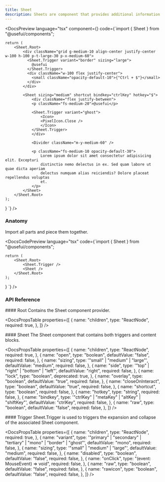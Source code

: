 ```yaml
---
title: Sheet
description: Sheets are component that provides additional information in a top layer.
---
```


<DocsSection>

<DocsPreview
  language="tsx"
  component={<SheetTemplate />}
  code={`import { Sheet } from "@usefui/components";

    return (
        <Sheet.Root>
            <div className="grid g-medium-10 align-center justify-center w-100 h-100 p-t-large-30 p-x-medium-60">
              <Sheet.Trigger variant="border" sizing="large">
                @usefui
              </Sheet.Trigger>
              <div className="w-100 flex justify-center">
                <small className="opacity-default-10">{"Ctrl + $"}</small>
              </div>
            </div>

            <Sheet sizing="medium" shortcut bindkey="ctrlKey" hotkey="$">
                <div className="flex justify-between">
                <p className="fs-medium-20">@usefui</p>

                <Sheet.Trigger variant="ghost">
                    <Icon>
                    <PixelIcon.Close />
                    </Icon>
                </Sheet.Trigger>
                </div>

                <Divider className="m-y-medium-60" />

                <p className="fs-medium-10 opacity-default-30">
                    Lorem ipsum dolor sit amet consectetur adipisicing elit. Excepturi
                    distinctio nemo delectus in ex. Sed quam labore ut quae dicta aperiam
                    delectus numquam alias reiciendis? Dolore placeat repellendus voluptas
                    et.
                </p>
            </Sheet>
        </Sheet.Root>
    );

}
`}
/>

</DocsSection>

<DocsSection>

### Anatomy

<DocsTextBlock className="m-b-medium-60">
  Import all parts and piece them together.
</DocsTextBlock>

<DocsCodePreview
  language="tsx"
  code={`import { Sheet } from "@usefui/components";

    return (
        <Sheet.Root>
            <Sheet.Trigger />
            <Sheet />
        </Sheet.Root>
    );
}
`} />

</DocsSection>

### API Reference

<DocsSection className="m-y-large-10">
#### Root

<DocsTextBlock className="m-b-medium-60">
  Contains the Sheet component provider.
</DocsTextBlock>

<DocsPropsTable
  properties={[
    {
      name: "children",
      type: "ReactNode",
      required: true,
    },
  ]}
/>
</DocsSection>

<DocsSection className="m-y-large-10">
#### Sheet

<DocsTextBlock className="m-b-medium-60">
  The Sheet component that contains both triggers and content blocks.
</DocsTextBlock>

<DocsPropsTable
  properties={[
  {
      name: "children",
      type: "ReactNode",
      required: true,
    },
    {
      name: "open",
      type: "boolean",
      defaultValue: "false",
      required: false,
    },
    {
      name: "sizing",
      type: '"small" | "medium" | "large"',
      defaultValue: "medium",
      required: false,
    },
    {
      name: "side",
      type: '"top" | "right" | "bottom" | "left"',
      defaultValue: "right",
      required: false,
    },
    {
      name: "lock",
      type: "boolean",
      deprecated: true,
    },
    {
      name: "overlay",
      type: "boolean",
      defaultValue: "true",
      required: false,
    },
    {
      name: "closeOnInteract",
      type: "boolean",
      defaultValue: "true",
      required: false,
    },
    {
      name: "shortcut",
      type: "boolean",
      required: false,
    },
    {
      name: "hotkey",
      type: "string",
      required: false,
    },
    {
      name: "bindkey",
      type: '"ctrlKey" | "metaKey" | "altKey" | "shiftKey"',
      defaultValue: "ctrlKey",
      required: false,
    },
    {
      name: "raw",
      type: "boolean",
      defaultValue: "false",
      required: false,
    },
  ]}
/>
</DocsSection>

<DocsSection className="m-y-large-10">
#### Trigger

<DocsTextBlock className="m-b-medium-60">
  Sheet.Trigger is used to triggers the expansion and collapse of the associated
  Sheet component.
</DocsTextBlock>

<DocsPropsTable
  properties={[
    {
      name: "children",
      type: "ReactNode",
      required: true,
    },
    {
      name: "variant",
      type: '"primary" | "secondary" | "tertiary" | "mono" | "border" | "ghost"',
      defaultValue: "mono",
      required: false,
    },
    {
      name: "sizing",
      type: '"small" | "medium" | "large"',
      defaultValue: "medium",
      required: false,
    },
    {
      name: "disabled",
      type: "boolean",
      defaultValue: "false",
      required: false,
    },
    {
      name: "onClick",
      type: "(event: MouseEvent<HTMLButtonElement>) => void",
      required: false,
    },
    {
      name: "raw",
      type: "boolean",
      defaultValue: "false",
      required: false,
    },
    {
      name: "rawicon",
      type: "boolean",
      defaultValue: "false",
      required: false,
    },
  ]}
/>
</DocsSection>

<DocsFooter prev="/docs/components/portal" next="/docs/components/scrollarea" />
